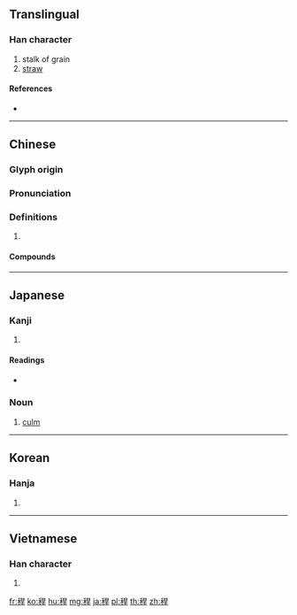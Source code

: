 {{character info/new}}
{{also|秆}}
==Translingual==

===Han character===
{{Han char|rn=115|rad=禾|as=07|sn=12|four=26941|canj=HDAMJ}}

# stalk of grain
# [[straw]]

====References====
* {{Han ref|kx=0854.030|dkj=25074|dj=1278.160|hdz=42607.010|uh=7A08|ud=31240|bh=B57A|bd=46458}}

----

==Chinese==
{{zh-forms|s=秆}}

===Glyph origin===
{{Han etym}}

===Pronunciation===
{{zh-pron
|m=gǎn
|c=gon2
|mn=koáiⁿ
|mc=y
|oc=y
|cat=
}}

===Definitions===
{{zh-hanzi}}

# {{rfdef|zh}}

====Compounds====
{{zh-der|稈子|莖稈}}

----

==Japanese==

===Kanji===
{{ja-kanji|grade=|rs=禾07}}

# {{defn|lang=ja|sort=禾07}}

====Readings====
* {{ja-readings|on=[[かん]] (kan)|kun=[[わら]] (wara)|nanori=}}

===Noun===
{{ja-noun|かん}}

# {{lb|ja|botany|sort=かん}} [[culm]]

----

==Korean==

===Hanja===
{{ko-hanja|hangeul=간|eumhun=|rv=gan|mr=kan|y=kan}}

# {{defn|lang=ko|sort=禾07}}

----

==Vietnamese==

===Han character===
{{vi-hantu|[[cán]]|rs=禾07}}

# {{defn|lang=vi|sort=禾07}}

[[fr:稈]]
[[ko:稈]]
[[hu:稈]]
[[mg:稈]]
[[ja:稈]]
[[pl:稈]]
[[th:稈]]
[[zh:稈]]